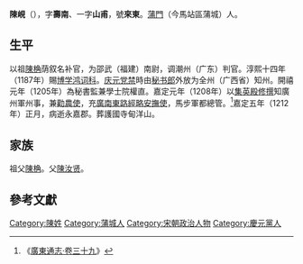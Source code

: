 '''陳峴'''（{{bd|1086年||1154年||catIdx=C陈}}），字'''壽南'''、一字'''山甫'''，號'''來東'''。[[蒲門|蒲門]]（今馬站區蒲城）人。

== 生平 ==
以祖[[陳桷|陳桷]]荫叙名补官，为邵武（福建）南尉，调潮州（广东）判官。淳熙十四年（1187年）賜[[博学鸿词科|博学鸿词科]]。[[庆元党禁|庆元党禁]]時由[[秘书郎|秘书郎]]外放为全州（广西省）知州。開禧元年（1205年）為秘書監兼學士院權直。嘉定元年（1208年）以[[集英殿|集英殿]][[修撰|修撰]]知廣州軍州事，兼[[勸農使|勸農使]]，充[[廣南東路|廣南東路]][[經略安撫使|經略安撫使]]，馬步軍都總管。<ref>《[http://archive.org/stream/06041854.cn#page/n56/mode/2up 廣東通志‧卷三十九]》</ref>嘉定五年（1212年）正月，病逝永嘉郡。葬護國寺甸洋山。

== 家族 ==
祖父[[陳桷|陳桷]]。父[[陳汝贤|陳汝贤]]。

==參考文獻==
{{reflist}}

{{Authority control}}

{{DEFAULTSORT:Chen}}
[[Category:陳姓|Category:陳姓]]
[[Category:蒲城人|Category:蒲城人]]
[[Category:宋朝政治人物|Category:宋朝政治人物]]
[[Category:慶元黨人|Category:慶元黨人]]